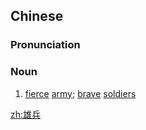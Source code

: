 ==Chinese==
{{zh-forms}}

===Pronunciation===
{{zh-pron
|m=xióngbīng
|cat=n
}}

===Noun===
{{zh-noun}}

# {{lb|zh|literary|sort=隹04}} [[fierce]] [[army]]; [[brave]] [[soldiers]]

[[zh:雄兵]]